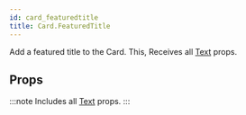 ```yaml
---
id: card_featuredtitle
title: Card.FeaturedTitle
---
```



Add a featured title to the Card.
This, Receives all [Text](text#props) props.

## Props

:::note
Includes all [Text](text#props) props.
:::
